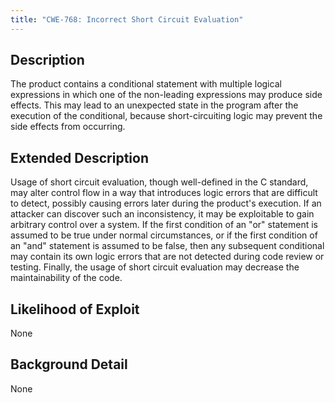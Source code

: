 ```yaml
---
title: "CWE-768: Incorrect Short Circuit Evaluation"
---
```


## Description
The product contains a conditional statement with multiple logical expressions in which one of the non-leading expressions may produce side effects. This may lead to an unexpected state in the program after the execution of the conditional, because short-circuiting logic may prevent the side effects from occurring.

## Extended Description

Usage of short circuit evaluation, though well-defined in the C standard, may alter control flow in a way that introduces logic errors that are difficult to detect, possibly causing errors later during the product's execution. If an attacker can discover such an inconsistency, it may be exploitable to gain arbitrary control over a system.
If the first condition of an "or" statement is assumed to be true under normal circumstances, or if the first condition of an "and" statement is assumed to be false, then any subsequent conditional may contain its own logic errors that are not detected during code review or testing.
Finally, the usage of short circuit evaluation may decrease the maintainability of the code.


## Likelihood of Exploit
None

## Background Detail
None
        